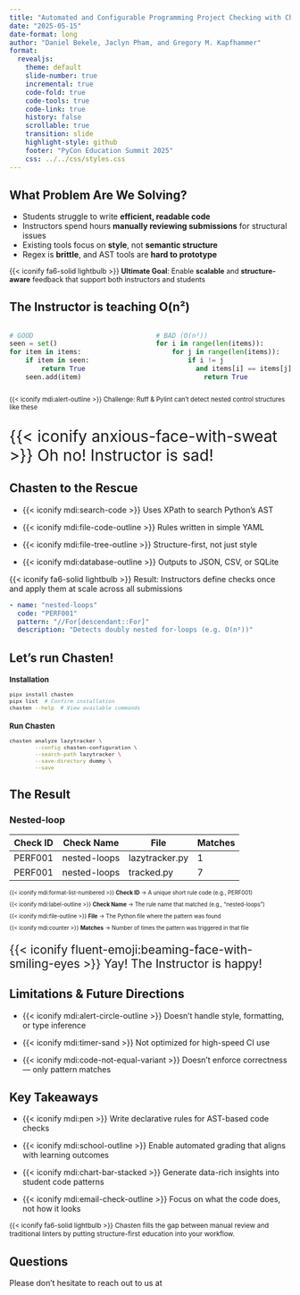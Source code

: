 ```yaml
---
title: "Automated and Configurable Programming Project Checking with Chasten" 
date: "2025-05-15"
date-format: long
author: "Daniel Bekele, Jaclyn Pham, and Gregory M. Kapfhammer"
format: 
  revealjs:
    theme: default
    slide-number: true
    incremental: true
    code-fold: true
    code-tools: true
    code-link: true
    history: false
    scrollable: true
    transition: slide
    highlight-style: github
    footer: "PyCon Education Summit 2025"
    css: ../../css/styles.css
---
```


## What Problem Are We Solving?

::: {.incremental}

- Students struggle to write **efficient, readable code**
- Instructors spend hours **manually reviewing submissions** for structural issues
- Existing tools focus on **style**, not **semantic structure**
- Regex is **brittle**, and AST tools are **hard to prototype**

:::

::: {.fragment .fade .boxed-content style="margin-top: -0.05em; font-size: 0.9em;"}

{{< iconify fa6-solid lightbulb >}} **Ultimate Goal**: Enable **scalable** and
**structure-aware** feedback that support both instructors and students

:::


## The Instructor is teaching O(n²)
::: {.columns}
::: {.column width="50%"}

```python
# GOOD
seen = set()
for item in items:
    if item in seen:
        return True
    seen.add(item)
```
:::

::: {.column width="50%"}

```python
# BAD (O(n²))
for i in range(len(items)):
    for j in range(len(items)):
        if i != j 
          and items[i] == items[j]:
            return True
```
:::

:::

::: {.fragment .fade .boxed-content style="font-size: 0.8em;"}
{{< iconify mdi:alert-outline >}} Challenge: Ruff & Pylint can’t detect nested control structures like these
:::

::: {.fragment .fade style="font-size: 2em;"}

{{< iconify anxious-face-with-sweat >}}
Oh no! Instructor is sad!
:::

## Chasten to the Rescue
::: {.incremental}

- {{< iconify mdi:search-code >}} Uses XPath to search Python's AST

- {{< iconify mdi:file-code-outline >}} Rules written in simple YAML

- {{< iconify mdi:file-tree-outline >}} Structure-first, not just style

- {{< iconify mdi:database-outline >}} Outputs to JSON, CSV, or SQLite

:::

::: {.fragment .fade .boxed-content style="font-size: 1em;"}
{{< iconify fa6-solid lightbulb >}} Result: Instructors define checks once and apply them at scale across all submissions
:::

:::fragment
```yaml
- name: "nested-loops"
  code: "PERF001"
  pattern: "//For[descendant::For]"
  description: "Detects doubly nested for-loops (e.g. O(n²))"
```
:::

## Let's run Chasten!
::: {.fragment .fade style="font-size: 0.8em;"}
### Installation
```bash
pipx install chasten
pipx list  # Confirm installation
chasten --help  # View available commands
```
:::

::: {.fragment .fade style="font-size: 0.8em;"}
### Run Chasten
```bash
chasten analyze lazytracker \
        --config chasten-configuration \
        --search-path lazytracker \
        --save-directory dummy \
        --save
```
:::


## The Result

::: {.fragment .fade style="font-size: 1em;"}
### Nested-loop
| Check ID | Check Name     | File           | Matches |
|----------|----------------|----------------|---------|
| PERF001  | nested-loops   | lazytracker.py | 1       |
| PERF001  | nested-loops   | tracked.py     | 7       |
:::

::: {.fragment .fade style="font-size: 0.7em; margin-top: 1em;"}
{{< iconify mdi:format-list-numbered >}} **Check ID** → A unique short rule code (e.g., PERF001)
:::

::: {.fragment .fade style="font-size: 0.7em;"}
{{< iconify mdi:label-outline >}} **Check Name** → The rule name that matched (e.g., "nested-loops")
:::

::: {.fragment .fade style="font-size: 0.7em;"}
{{< iconify mdi:file-outline >}} **File** → The Python file where the pattern was found
:::

::: {.fragment .fade-down style="font-size: 0.7em;"}
{{< iconify mdi:counter >}} **Matches** → Number of times the pattern was triggered in that file
:::

::: {.fragment .fade style="font-size: 1.5em; margin-top: 0.5em;"}
{{< iconify fluent-emoji:beaming-face-with-smiling-eyes >}}
Yay! The Instructor is happy!
:::

## Limitations & Future Directions
::: {.incremental}

- {{< iconify mdi:alert-circle-outline >}} Doesn’t handle style, formatting, or type inference

- {{< iconify mdi:timer-sand >}} Not optimized for high-speed CI use

- {{< iconify mdi:code-not-equal-variant >}} Doesn't enforce correctness — only pattern matches

:::

## Key Takeaways
::: {.incremental}

- {{< iconify mdi:pen >}} Write declarative rules for AST-based code checks

- {{< iconify mdi:school-outline >}} Enable automated grading that aligns with learning outcomes

- {{< iconify mdi:chart-bar-stacked >}} Generate data-rich insights into student code patterns

- {{< iconify mdi:email-check-outline >}} Focus on what the code does, not how it looks

:::

::: {.fragment .fade .boxed-content style="font-size: 0.85em;"}
{{< iconify fa6-solid lightbulb >}} Chasten fills the gap between manual review and traditional linters by putting structure-first education into your workflow.
:::

## Questions
Please don't hesitate to reach out to us at 



